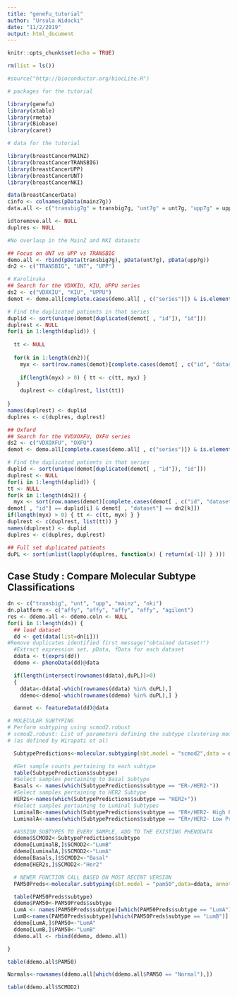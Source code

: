 ```yaml
---
title: "geneFu_tutorial"
author: "Ursula Widocki"
date: "11/2/2019"
output: html_document
---
```


```r
knitr::opts_chunk$set(echo = TRUE)

rm(list = ls())

#source("http://bioconductor.org/biocLite.R") 
```

```r
# packages for the tutorial

library(genefu) 
library(xtable) 
library(rmeta) 
library(Biobase) 
library(caret)
```

```r
# data for the tutorial

library(breastCancerMAINZ) 
library(breastCancerTRANSBIG) 
library(breastCancerUPP) 
library(breastCancerUNT) 
library(breastCancerNKI)
```

```r
data(breastCancerData)
cinfo <- colnames(pData(mainz7g))
data.all <- c("transbig7g" = transbig7g, "unt7g" = unt7g, "upp7g" = upp7g, "mainz7g" = mainz7g, "nki7g" = nki7g)

idtoremove.all <- NULL
duplres <- NULL

#No overlasp in the MainZ and NKI datasets

## Focus on UNT vs UPP vs TRANSBIG
demo.all <- rbind(pData(transbig7g), pData(unt7g), pData(upp7g))
dn2 <- c("TRANSBIG", "UNT", "UPP")

# Karolinska
## Search for the VDXKIU, KIU, UPPU series
ds2 <- c("VDXKIU", "KIU", "UPPU")
demot <- demo.all[complete.cases(demo.all[ , c("series")]) & is.element(demo.all[ , "series"], ds2), ]

# Find the duplicated patients in that series
duplid <- sort(unique(demot[duplicated(demot[ , "id"]), "id"]))
duplrest <- NULL
for(i in 1:length(duplid)) {
  
  tt <- NULL
  
  for(k in 1:length(dn2)){
    myx <- sort(row.names(demot)[complete.cases(demot[ , c("id", "dataset")]) & demot[ , "id"] == duplid[i] & demot[ , "dataset"] == dn2[k]])
   
    if(length(myx) > 0) { tt <- c(tt, myx) }
   }
    duplrest <- c(duplrest, list(tt))
    
}
names(duplrest) <- duplid
duplres <- c(duplres, duplrest)
```

```r
## Oxford
## Search for the VVDXOXFU, OXFU series
ds2 <- c("VDXOXFU", "OXFU")
demot <- demo.all[complete.cases(demo.all[ , c("series")]) & is.element(demo.all[ , "series"], ds2), ]

# Find the duplicated patients in that series
duplid <- sort(unique(demot[duplicated(demot[ , "id"]), "id"]))
duplrest <- NULL
for(i in 1:length(duplid)) {
tt <- NULL
for(k in 1:length(dn2)) {
  myx <- sort(row.names(demot)[complete.cases(demot[ , c("id", "dataset")]) &
demot[ , "id"] == duplid[i] & demot[ , "dataset"] == dn2[k]])
if(length(myx) > 0) { tt <- c(tt, myx) } }
duplrest <- c(duplrest, list(tt)) }
names(duplrest) <- duplid 
duplres <- c(duplres, duplrest)

## Full set duplicated patients
duPL <- sort(unlist(lapply(duplres, function(x) { return(x[-1]) } )))
```

## Case Study : Compare Molecular Subtype Classifications

```r
dn <- c("transbig", "unt", "upp", "mainz", "nki") 
dn.platform <- c("affy", "affy", "affy", "affy", "agilent") 
res <- ddemo.all <- ddemo.coln <- NULL
for(i in 1:length(dn)) {
  ## load dataset
  dd <- get(data(list=dn[i]))
#Remove duplicates identified first message("obtained dataset!")
  #Extract expression set, pData, fData for each dataset
  ddata <- t(exprs(dd))
  ddemo <- phenoData(dd)@data

  if(length(intersect(rownames(ddata),duPL))>0)
  {
    ddata<-ddata[-which(rownames(ddata) %in% duPL),] 
    ddemo<-ddemo[-which(rownames(ddemo) %in% duPL),] }

  dannot <- featureData(dd)@data

# MOLECULAR SUBTYPING
# Perform subtyping using scmod2.robust
# scmod2.robust: List of parameters defining the subtype clustering model
# (as defined by Wirapati et al)

  SubtypePredictions<-molecular.subtyping(sbt.model = "scmod2",data = ddata, annot = dannot,do.mapping = TRUE)

  #Get sample counts pertaining to each subtype
  table(SubtypePredictions$subtype)
  #Select samples pertaining to Basal Subtype 
  Basals <- names(which(SubtypePredictions$subtype == "ER-/HER2-"))
  #Select samples pertaining to HER2 Subtype 
  HER2s<-names(which(SubtypePredictions$subtype == "HER2+"))
  #Select samples pertaining to Luminal Subtypes 
  LuminalB<-names(which(SubtypePredictions$subtype == "ER+/HER2- High Prolif"))
  LuminalA<-names(which(SubtypePredictions$subtype == "ER+/HER2- Low Prolif"))

  #ASSIGN SUBTYPES TO EVERY SAMPLE, ADD TO THE EXISTING PHENODATA
  ddemo$SCMOD2<-SubtypePredictions$subtype
  ddemo[LuminalB,]$SCMOD2<-"LumB"
  ddemo[LuminalA,]$SCMOD2<-"LumA"
  ddemo[Basals,]$SCMOD2<-"Basal"
  ddemo[HER2s,]$SCMOD2<-"Her2"

  # NEWER FUNCTION CALL BASED ON MOST RECENT VERSION
  PAM50Preds<-molecular.subtyping(sbt.model = "pam50",data=ddata, annot=dannot,do.mapping=TRUE)

  table(PAM50Preds$subtype)
  ddemo$PAM50<-PAM50Preds$subtype 
  LumA <- names(PAM50Preds$subtype)[which(PAM50Preds$subtype == "LumA")] 
  LumB<-names(PAM50Preds$subtype)[which(PAM50Preds$subtype == "LumB")] 
  ddemo[LumA,]$PAM50<-"LumA"
  ddemo[LumB,]$PAM50<-"LumB"
  ddemo.all <- rbind(ddemo, ddemo.all) 

}

```


```r
table(ddemo.all$PAM50)
```

```r
Normals<-rownames(ddemo.all[which(ddemo.all$PAM50 == "Normal"),])

table(ddemo.all$SCMOD2)

```








